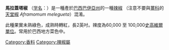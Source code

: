 {{Infraspeciesbox
| name = 馬拉蓋塔椒
| image = 
| species link = 辣椒
| genus = Capsicum
| species = frutescens
| varietas = malagueta
}}
'''馬拉蓋塔椒''' （[[学名|学名]]：{{lang|la|''Capsicum frutescens'' var. ''malagueta''}}）是一種產於[[巴西|巴西]][[巴伊亞州|巴伊亞州]]的一種[[辣椒|辣椒]] （注意不要與[[薑科|薑科]]的[[天堂椒|天堂椒]] ''Aframomum melegueta''）混淆。

此種果實未熟綠色，成熟時轉紅，長2英吋。辣度為60,000 至 100,000[[史高維爾指標|史高維爾單位]]。常用於巴西地方菜色中。

[[Category:香料|Category:香料]]
[[Category:辣椒屬|Category:辣椒屬]]